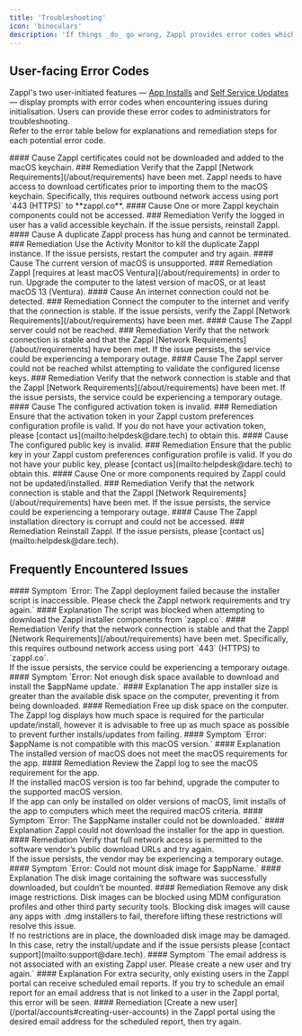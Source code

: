 ```yaml
---
title: 'Troubleshooting'
icon: 'binoculars'
description: 'If things _do_ go wrong, Zappl provides error codes which can be looked up for simple troubleshooting.'
---
```


## User-facing Error Codes

<Info>Zappl's two user-initiated features — [App Installs](/apps/installs) and [Self Service Updates](/deploy/jamf-pro#self-service-updates) — display prompts with error codes when encountering issues during initialisation. Users can provide these error codes to administrators for troubleshooting.<br />Refer to the error table below for explanations and remediation steps for each potential error code.</Info>

<AccordionGroup>
    <Accordion title='001'>
        #### Cause
        Zappl certificates could not be downloaded and added to the macOS keychain.
        ### Remediation
        Verify that the Zappl [Network Requirements](/about/requirements) have been met. Zappl needs to have access to download certificates prior to importing them to the macOS keychain. Specifically, this requires outbound network access using port `443 (HTTPS)` to **zappl.co**.
    </Accordion>
    <Accordion title='002'>
        #### Cause
        One or more Zappl keychain components could not be accessed.
        ### Remediation
        Verify the logged in user has a valid accessible keychain. If the issue persists, reinstall Zappl.
    </Accordion>
    <Accordion title='003'>
        #### Cause
        A duplicate Zappl process has hung and cannot be terminated.
        ### Remediation
        Use the Activity Monitor to kill the duplicate Zappl instance. If the issue persists, restart the computer and try again.
    </Accordion>
    <Accordion title='004'>
        #### Cause
        The current version of macOS is unsupported.
        ### Remediation
        Zappl [requires at least macOS Ventura](/about/requirements) in order to run. Upgrade the computer to the latest version of macOS, or at least macOS 13 (Ventura).
    </Accordion>
    <Accordion title='005'>
        #### Cause
        An internet connection could not be detected.
        ### Remediation
        Connect the computer to the internet and verify that the connection is stable. If the issue persists, verify the Zappl [Network Requirements](/about/requirements) have been met.
    </Accordion>
    <Accordion title='006'>
        #### Cause
        The Zappl server could not be reached.
        ### Remediation
        Verify that the network connection is stable and that the Zappl [Network Requirements](/about/requirements) have been met. If the issue persists, the service could be experiencing a temporary outage.
    </Accordion>
    <Accordion title='007'>
        #### Cause
        The Zappl server could not be reached whilst attempting to validate the configured license keys.
        ### Remediation
        Verify that the network connection is stable and that the Zappl [Network Requirements](/about/requirements) have been met. If the issue persists, the service could be experiencing a temporary outage.
    </Accordion>
    <Accordion title='008'>
        #### Cause
        The configured activation token is invalid.
        ### Remediation
        Ensure that the activation token in your Zappl custom preferences configuration profile is valid. If you do not have your activation token, please [contact us](mailto:helpdesk@dare.tech) to obtain this.
    </Accordion>
    <Accordion title='009'>
        #### Cause
        The configured public key is invalid.
        ### Remediation
        Ensure that the public key in your Zappl custom preferences configuration profile is valid. If you do not have your public key, please [contact us](mailto:helpdesk@dare.tech) to obtain this.
    </Accordion>
    <Accordion title='010'>
        #### Cause
        One or more components required by Zappl could not be updated/installed.
        ### Remediation
        Verify that the network connection is stable and that the Zappl [Network Requirements](/about/requirements) have been met. If the issue persists, the service could be experiencing a temporary outage.
    </Accordion>
    <Accordion title='011'>
        #### Cause
        The Zappl installation directory is corrupt and could not be accessed.
        ### Remediation
        Reinstall Zappl. If the issue persists, please [contact us](mailto:helpdesk@dare.tech).
    </Accordion>
</AccordionGroup>

<br />

## Frequently Encountered Issues

<AccordionGroup>
    <Accordion title="The install Zappl script fails to install Zappl">
        #### Symptom
        `Error: The Zappl deployment failed because the installer script is inaccessible. Please check the Zappl network requirements and try again.`
        #### Explanation
        The script was blocked when attempting to download the Zappl installer components from `zappl.co`.
        #### Remediation
        Verify that the network connection is stable and that the Zappl [Network Requirements](/about/requirements) have been met. Specifically, this requires outbound network access using port `443` (HTTPS) to `zappl.co`.<br />If the issue persists, the service could be experiencing a temporary outage.
    </Accordion>
    <Accordion title="App installation failure | Not enough disk space">
        #### Symptom
        `Error: Not enough disk space available to download and install the $appName update.`
        #### Explanation
        The app installer size is greater than the available disk space on the computer, preventing it from being downloaded.
        #### Remediation
        Free up disk space on the computer. The Zappl log displays how much space is required for the particular update/install, however it is advisable to free up as much space as possible to prevent further installs/updates from failing.
    </Accordion>
    <Accordion title="App installation failure | Incompatible OS">
        #### Symptom
        `Error: $appName is not compatible with this macOS version.`
        #### Explanation
        The installed version of macOS does not meet the macOS requirements for the app.
        #### Remediation
        Review the Zappl log to see the macOS requirement for the app.<br />If the installed macOS version is too far behind, upgrade the computer to the supported macOS version.<br />If the app can only be installed on older versions of macOS, limit installs of the app to computers which meet the required macOS criteria.
    </Accordion>
    <Accordion title="App installation failure | Could not download app">
        #### Symptom
        `Error: The $appName installer could not be downloaded.`
        #### Explanation
        Zappl could not download the installer for the app in question.
        #### Remediation
        Verify that full network access is permitted to the software vendor’s public download URLs and try again.<br />If the issue persists, the vendor may be experiencing a temporary outage.
    </Accordion>
    <Accordion title="App installation failure | Could not mount disk image">
        #### Symptom
        `Error: Could not mount disk image for $appName.`
        #### Explanation
        The disk image containing the software was successfully downloaded, but couldn’t be mounted.
        #### Remediation
        Remove any disk image restrictions. Disk images can be blocked using MDM configuration profiles and other third party security tools. Blocking disk images will cause any apps with .dmg installers to fail, therefore lifting these restrictions will resolve this issue.<br />If no restrictions are in place, the downloaded disk image may be damaged. In this case, retry the install/update and if the issue persists please [contact support](mailto:support@dare.tech).
    </Accordion>
    <Accordion title="Portal | Unable to send reports to email addresses">
        #### Symptom
        `The email address is not associated with an existing Zappl user. Please create a new user and try again.`
        #### Explanation
        For extra security, only existing users in the Zappl portal can receive scheduled email reports. If you try to schedule an email report for an email address that is not linked to a user in the Zappl portal, this error will be seen.
        #### Remediation
        [Create a new user](/portal/accounts#creating-user-accounts) in the Zappl portal using the desired email address for the scheduled report, then try again.
    </Accordion>
</AccordionGroup>


